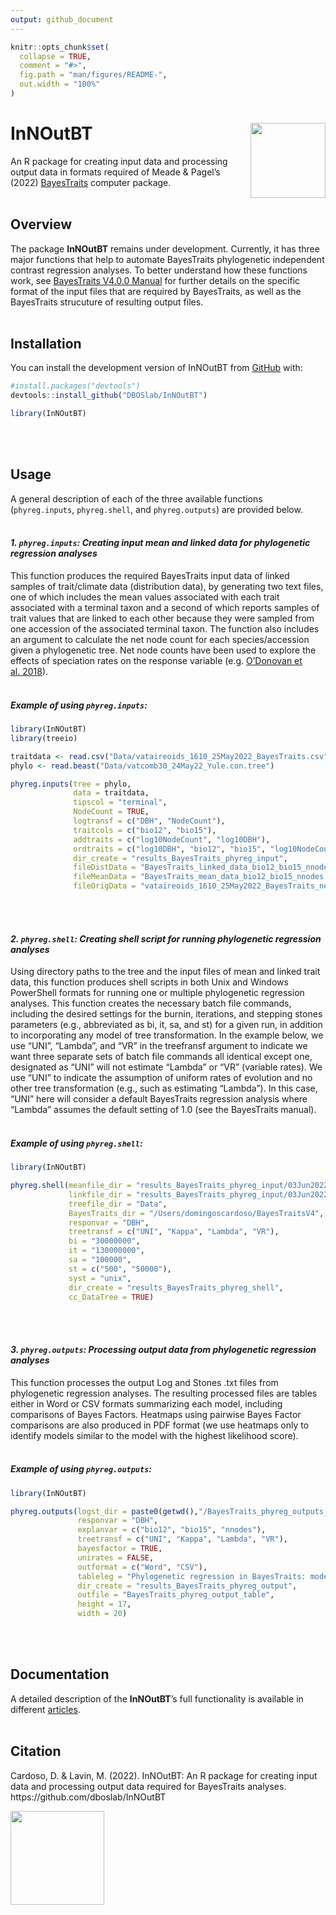 ```yaml
---
output: github_document
---
```


<!-- README.md is generated from README.Rmd. Please edit that file -->

```r
knitr::opts_chunk$set(
  collapse = TRUE,
  comment = "#>",
  fig.path = "man/figures/README-",
  out.width = "100%"
)
```


# InNOutBT <img src="man/figures/innoutbt.png" align="right" alt="" width="120" />

<!-- badges: start -->
<!-- badges: end -->

An R package for creating input data and processing output data in formats required 
of Meade & Pagel's (2022) [BayesTraits](http://www.evolution.reading.ac.uk/BayesTraitsV4.0.0/BayesTraitsV4.0.0.html) computer package.\
\

## Overview

The package **InNOutBT** remains under development. Currently, it has three 
major functions that help to automate BayesTraits phylogenetic independent contrast 
regression analyses. To better understand how these functions work, see [BayesTraits V4.0.0 Manual](http://www.evolution.reading.ac.uk/BayesTraitsV4.0.0/Files/BayesTraitsV4.0.0-Manual.pdf)
for further details on the specific format of the input files that are required 
by BayesTraits, as well as the BayesTraits strucuture of resulting output files.\
\

## Installation

You can install the development version of InNOutBT from [GitHub](https://github.com/) with:

``` r
#install.packages("devtools")
devtools::install_github("DBOSlab/InNOutBT")
```

```r
library(InNOutBT)
```
\
\

## Usage

A general description of each of the three available functions (`phyreg.inputs`,
`phyreg.shell`, and `phyreg.outputs`) are provided below.\
\

#### _1. `phyreg.inputs`: Creating input mean and linked data for phylogenetic regression analyses_

This function produces the required BayesTraits input data of linked samples of 
trait/climate data (distribution data), by generating two text files, one of which
includes the mean values associated with each trait associated with a terminal 
taxon and a second of which reports samples of trait values that are linked to 
each other because they were sampled from one accession of the associated terminal
taxon. The function also includes an argument to calculate the net node count for
each species/accession given a phylogenetic tree. Net node counts have been used
to explore the effects of speciation rates on the response variable (e.g. [O’Donovan et al. 2018](https://doi.org/10.1038/s41559-017-0454-6)).\
\

##### Example of using `phyreg.inputs`:
``` r
library(InNOutBT)
library(treeio)

traitdata <- read.csv("Data/vataireoids_1610_25May2022_BayesTraits.csv")
phylo <- read.beast("Data/vatcomb30_24May22_Yule.con.tree")

phyreg.inputs(tree = phylo,
              data = traitdata,
              tipscol = "terminal",
              NodeCount = TRUE,
              logtransf = c("DBH", "NodeCount"),
              traitcols = c("bio12", "bio15"),
              addtraits = c("log10NodeCount", "log10DBH"),
              ordtraits = c("log10DBH", "bio12", "bio15", "log10NodeCount"),
              dir_create = "results_BayesTraits_phyreg_input",
              fileDistData = "BayesTraits_linked_data_bio12_bio15_nnodes.txt",
              fileMeanData = "BayesTraits_mean_data_bio12_bio15_nnodes.txt",
              fileOrigData = "vataireoids_1610_25May2022_BayesTraits_netnodes_logtransf.csv")
```
\
\

#### _2. `phyreg.shell`: Creating shell script for running phylogenetic regression analyses_

Using directory paths to the tree and the input files of mean and linked trait data,
this function produces shell scripts in both Unix and Windows PowerShell formats 
for running one or multiple phylogenetic regression analyses. This function creates
the necessary batch file commands, including the desired settings for the burnin, 
iterations, and stepping stones parameters (e.g., abbreviated as bi, it, sa, and st)
for a given run, in addition to incorporating any model of tree transformation. 
In the example below, we use "UNI", "Lambda", and "VR" in the treefransf argument 
to indicate we want three separate sets of batch file commands all identical except 
one, designated as "UNI" will not estimate "Lambda" or "VR" (variable rates). We 
use "UNI" to indicate the assumption of uniform rates of evolution and no other 
tree transformation (e.g., such as estimating "Lambda"). In this case, "UNI" here
will consider a default BayesTraits regression analysis where "Lambda" assumes the 
default setting of 1.0 (see the BayesTraits manual).\
\

##### Example of using `phyreg.shell`:
``` r
library(InNOutBT)

phyreg.shell(meanfile_dir = "results_BayesTraits_phyreg_input/03Jun2022",
             linkfile_dir = "results_BayesTraits_phyreg_input/03Jun2022",
             treefile_dir = "Data",
             BayesTraits_dir = "/Users/domingoscardoso/BayesTraitsV4",
             responvar = "DBH",
             treetransf = c("UNI", "Kappa", "Lambda", "VR"),
             bi = "30000000",
             it = "130000000",
             sa = "100000",
             st = c("500", "50000"),
             syst = "unix",
             dir_create = "results_BayesTraits_phyreg_shell",
             cc_DataTree = TRUE)
```
\
\

#### _3. `phyreg.outputs`: Processing output data from phylogenetic regression analyses_

This function processes the output Log and Stones .txt files from phylogenetic 
regression analyses. The resulting processed files are tables either in Word 
or CSV formats summarizing each model, including comparisons of Bayes Factors. 
Heatmaps using pairwise Bayes Factor comparisons are also produced in PDF format
(we use heatmaps only to identify models similar to the model with the highest 
likelihood score).\
\

##### Example of using `phyreg.outputs`:
``` r
library(InNOutBT)

phyreg.outputs(logst_dir = paste0(getwd(),"/BayesTraits_phyreg_outputs_log_stone"),
               responvar = "DBH",
               explanvar = c("bio12", "bio15", "nnodes"),
               treetransf = c("UNI", "Kappa", "Lambda", "VR"),
               bayesfactor = TRUE,
               unirates = FALSE,
               outformat = c("Word", "CSV"),
               tableleg = "Phylogenetic regression in BayesTraits: models and coefficients.",
               dir_create = "results_BayesTraits_phyreg_output",
               outfile = "BayesTraits_phyreg_output_table",
               height = 17,
               width = 20)
```
\
\

## Documentation
A detailed description of the __InNOutBT__'s full functionality is available in 
different [articles](https://dboslab.github.io/InNOutBT/).\
\

## Citation
Cardoso, D. & Lavin, M. (2022). InNOutBT: An R package for creating input data and
processing output data required for BayesTraits analyses. https://github.com/dboslab/InNOutBT

<img src="man/figures/DBOSlab_logo.png" align="left" alt="" width="150" />
